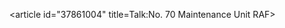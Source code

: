 <article id="37861004" title=Talk:No. 70 Maintenance Unit RAF>
	<talkpage id="37861004" title="Talk:No. 70 Maintenance Unit RAF">
{{WikiProject Aviation|class=Redirect}} 
{{WPMILHIST|class=Redirect}}
	</talkpage>
</article>